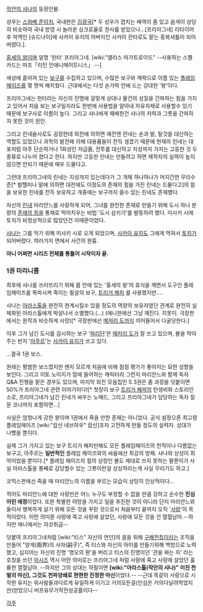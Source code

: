 [[작안의 샤나]]의 등장인물.

성우는 [[스와베 준이치]], 국내판은 [[김광국]][* 두 성우가 겹치는 배역이 좀 있고 음색이 상당히 비슷하여 국내 방영 시 놀라운 싱크로율로 찬사를 받았으나...[프리아그네] 리타이어 후 악역인 [슈드나이]에 사카이 유지의 아버지인 사카이 칸타로도 맡는 중복셔틀이 되어버렸다.].

[[홍세의 왕]]이며 일명 '헌터' 프리아그네. [wiki:"앨리스 마가트로이드" --사용하는 스펠 카드는 마조「리턴 인애니메이트니스」.--]

세상에 흩어져 있는 [[보구]]를 수집하고 있으며, 수많은 보구와 계략으로 이름 있는 [[플레임헤이즈]]를 몇 명씩 해치웠다. 근대에서는 다섯 손가락 안에 드는 강대한 '왕'이다.

프리아그네는 헌터라는 자신의 진명에 걸맞게 상대나 물건의 성질을 간파하는 힘을 가지고 있어서 처음 보는 보구일지라도 한번에 사용법을 알아내 자유자재로 사용할수 있기 때문에 보구사로 이름이 높다.
그리고 샤나에게 패배한건 샤나의 저력과 그릇을 간파하지 못한 것이 원인.

그리고 린네술사로도 굉장한데 외전에 의하면 예전엔 린네는 손과 발, 탈것을 대신하는 역할도 있었으나 과학의 발전에 의해 대용품들이 잔득 생겼기 때문에 현재의 린네는 대포처럼 아주 단순하거나 1회성인 저급품, 전투를 대신하고 지성까지 가지는 고등한 것 두종류로 나누어 졌다고 한다. 하지만 고등한 린네는 만들려고 하면 제작자의 실력이 높지 않으면 안되기 때문에 매우 드물다고.

그런데 프리아그네의 린네는 지성까지 있는데다가 그 개체 하나하나가 어지간한 무리수준[* 빌헬미나 말에 의하면 대전에도 이정도의 존재의 힘을 가진 린네는 드물다고]의 힘을 보유한 린네를 잔득 보유하고 개중에는 보구까지 쓸수 있는 린네도 존재했다.

자신의 [[린네]] 마리안느를 사랑하게 되어, 그녀를 완전한 존재로 만들기 위해 도시 하나 분량의 [[존재의 힘]]을 통채로 먹어치우는 비법 '도시 삼키기'를 발동하려 했다. 미사키 시에 토치가 비정상적으로 많았던건 이때문이었다.

[[샤나]]는 그를 막기 위해 미사키 시로 오게 되었으며, [[사카이 유지]]도 그에게 먹혀서 [[토치]]가 되어버렸다. 여러가지 면에서 사건의 원흉.

'''아니 어쩌면 시리즈 전체를 통틀어 시작이자 끝.'''

=== 1권 미리니름 ===

최후에 샤나를 쓰러뜨리기 위해 몸 안에 있는 '홍세의 왕'의 휴식을 깨면서 도구인 플레임헤이즈를 폭파시켜 죽이는 필살의 보구, [[트리거 해피]] 를 사용했지만….

샤나는 [[아라스톨]]을 완전히 현계시킬수 있을 정도의 역량의 보유자였던 관계로 완전히 실체화된 아라스톨에게 박살나서 소멸했다.(…)
(애니판에선 그냥 깨진다. 지못미. 극장판에서는 원작과 비슷하게 사망)[* 극장판에선 [[메저리 도]]까지 끼어들어서 다굴당한다.]

이후 그가 남긴 도시를 감시하는 보구 '[[파리단]]'은 [[매저리 도]]가 잘 쓰고 있으며, 불을 막아주는 반지 '[[아주르]]'는 [[사카이 유지]]가 쓰고 있다.

…결국 1권 보스. 

원래는 평범한 보스였지만 왠지 모르게 처음에 비해 점점 평가가 좋아지는 묘한 성향을 보인다. 그리고 이토 노이지가 맘에 들어하는 캐릭터라 그런지 마리안느와 함께 독자 Q&A 진행을 맡은 경우도 있으며, 마지막 외전 모음집인 S 3권은 좀 과장을 덧붙이면 50%가 프리아그네 관련 이야기이다![* 첫장이 보구 [[트리거 해피]]의 탄생비화 스토리인 소로, 프리아그네가 남긴 린네가 싸우는 노매드, 그리고 프리아그네가 담당하는 독자 질문 코너까지 포함하면...]

사실은 엄청나게 강한 왕이며 1권에서 죽을 만한 존재는 아니었다. 공식 설정으론 최고령 플레임헤이즈 [wiki:"캄신 네브하우" 캄신]조차 고전하게 만들 정도의 실력자. 상대가 나빴을 뿐이다.

실제 그가 가지고 있는 보구 트리거 해피만해도 모든 플레임헤이즈의 천적이나 다름없는 보구고, 아주르는 '''일반적인''' 플레임 헤이즈와의 싸움에선 최강의 방패. 샤나와 상성이 최악이었을 뿐이다.[* 플레임 헤이즈의 힘의 상징인 불도 제대로 쓰지 못하는 팔푼이가 사실 아라스톨을 통째로 감당할수 있는 그릇이란걸 상상하라는게 사실 무리기도 하고.]

코믹스판에선 죽을 때 마리안느의 이름을 부르는 모습이 상당히 인상적이다...

적어도 마리안느에 대한 사랑만은 어느 누구도 부정할 수 없을 만큼 강하고 순수한 '''진심어린 애정'''이었다. 또한 특별한 야망을 가지고 일을 추진한 것이 아니라 단지 마리안느와 둘이서 행복하게 살기 위해 모든 것을 꾸민 것으로서 처음부터 끝까지 오직 '[[사랑]]'이 목적이었다. 어떤 의미론 사랑에 죽고 사랑에 살았던, 사랑에 모든 것을 건 열혈남아.--하지만 애니에서는 쟈코취급--

덧붙여 프리아그네처럼 [wiki:"티스" 자신의 연인]의 꿈을 위해 [[구해천칭]]이라는 조직을 만들어 "양계(兩界)의 사자(嗣子)", 즉 티스와 자신의 아이를 만들기위해 백방으로 노력했고, 심지어는 자신의 진명 '명오의 환'을 버리고 티스의 진명이던 '관을 짜는 자' 라는 호칭을 쓰던 [[아시즈]] 역시 어떤 의미로는 프리아그네 처럼 사랑에 죽고 사랑에 살았던 훌륭한 열혈남아. --하지만 그의 상대는 하필이면 '''[wiki:"아라스톨(작안의 샤나)" 미친 천벌의 마신], 그것도 천파양쇄로 현현한 진정한 마신'''이었다.--  --근데 똑같이 사랑으로 시작한 유지는 위사람들과다르게 유일하게 이기고 거의모든걸(인심은 거의다날려먹었지만)얻었으니 버프유무가작전성공률이다--


[[각주]]
